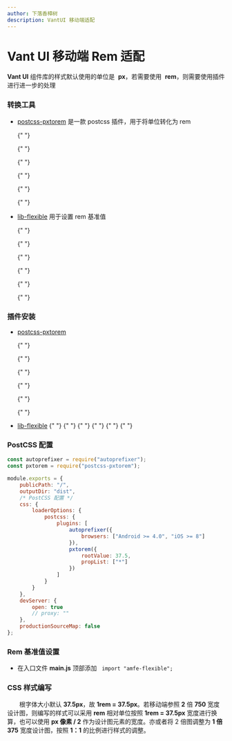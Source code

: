 ```yaml
---
author: 下落香樟树
description: VantUI 移动端适配
---
```


# Vant UI 移动端 Rem 适配

**Vant UI** 组件库的样式默认使用的单位是  **px**，若需要使用  **rem**，则需要使用插件进行进一步的处理

### 转换工具

- [postcss-pxtorem](https://github.com/cuth/postcss-pxtorem) 是一款 postcss 插件，用于将单位转化为 rem

    {" "}

    {" "}

    {" "}

    {" "}

    {" "}

    {" "}

    <Source value="https://github.com/cuth/postcss-pxtorem" />

- [lib-flexible](https://github.com/amfe/lib-flexible) 用于设置 rem 基准值

    {" "}

    {" "}

    {" "}

    {" "}

    {" "}

    {" "}

    <Source value="https://github.com/amfe/lib-flexible" />

### 插件安装

- [postcss-pxtorem](https://github.com/cuth/postcss-pxtorem)

    {" "}

    {" "}

    {" "}

    {" "}

    {" "}

    {" "}

    <Install value="install postcss-pxtorem -D" />

- [lib-flexible](https://github.com/amfe/lib-flexible)
  {" "}
  {" "}
  {" "}
  {" "}
  {" "}
  {" "}
    <Install value="install lib-flexible -S" />

### PostCSS 配置

```javascript title="postCss 配置"
const autoprefixer = require("autoprefixer");
const pxtorem = require("postcss-pxtorem");

module.exports = {
	publicPath: "/",
	outputDir: "dist",
	/* PostCSS 配置 */
	css: {
		loaderOptions: {
			postcss: {
				plugins: [
					autoprefixer({
						browsers: ["Android >= 4.0", "iOS >= 8"]
					}),
					pxtorem({
						rootValue: 37.5,
						propList: ["*"]
					})
				]
			}
		}
	},
	devServer: {
		open: true
		// proxy: ""
	},
	productionSourceMap: false
};
```

### Rem 基准值设置

- 在入口文件 **main.js** 顶部添加   `import "amfe-flexible";`

### CSS 样式编写

&emsp;&emsp;根字体大小默认 **37.5px**，故 **1rem = 37.5px**。若移动端参照 **2** 倍 **750** 宽度设计图，则编写的样式可以采用 **rem** 相对单位按照 **1rem = 37.5px** 宽度进行换算，也可以使用 **px 像素 / 2** 作为设计图元素的宽度。亦或者将 2 倍图调整为 **1 倍 375** 宽度设计图，按照 **1：1** 的比例进行样式的调整。
